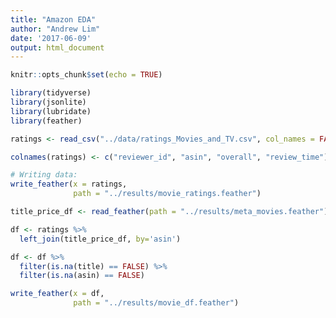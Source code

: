 ```yaml
---
title: "Amazon EDA"
author: "Andrew Lim"
date: '2017-06-09'
output: html_document
---
```


```r
knitr::opts_chunk$set(echo = TRUE)
```

```r
library(tidyverse)
library(jsonlite)
library(lubridate)
library(feather)
```

```r
ratings <- read_csv("../data/ratings_Movies_and_TV.csv", col_names = FALSE)

colnames(ratings) <- c("reviewer_id", "asin", "overall", "review_time")

# Writing data:
write_feather(x = ratings,
              path = "../results/movie_ratings.feather")
```

```r
title_price_df <- read_feather(path = "../results/meta_movies.feather")

df <- ratings %>% 
  left_join(title_price_df, by='asin')

df <- df %>% 
  filter(is.na(title) == FALSE) %>% 
  filter(is.na(asin) == FALSE)

write_feather(x = df,
              path = "../results/movie_df.feather")
```









